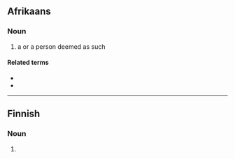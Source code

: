 ==Afrikaans==

===Noun===
{{af-noun|patete}}

# a {{l|en|pathetic}} {{l|en|person}} or a person deemed as such
#: {{usex|lang=af|Jou '''pateet''', hoe het jy hom dit toegelaat?|t=You '''pathetic person''', how did you allow him that?}}

====Related terms====
* {{l|af|patetiek}}
* {{l|af|pateties}}

----

==Finnish==

===Noun===
{{head|fi|noun form}}

# {{plural of|patee|lang=fi}}